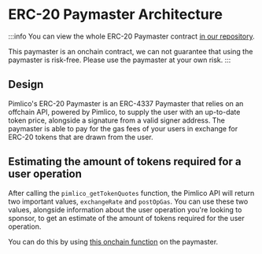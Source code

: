 # ERC-20 Paymaster Architecture

:::info
You can view the whole ERC-20 Paymaster contract [in our repository](https://github.com/pimlicolabs/singleton-paymaster/blob/master/src/SingletonPaymasterV7.sol).

This paymaster is an onchain contract, we can not guarantee that using the paymaster is risk-free. Please use the paymaster at your own risk.
:::

## Design

Pimlico's ERC-20 Paymaster is an ERC-4337 Paymaster that relies on an offchain API, powered by Pimlico, to supply the user with an up-to-date token price, alongside a signature from a valid signer address. The paymaster is able to pay for the gas fees of your users in exchange for ERC-20 tokens that are drawn from the user.

## Estimating the amount of tokens required for a user operation

After calling the `pimlico_getTokenQuotes` function, the Pimlico API will return two important values, `exchangeRate` and `postOpGas`. You can use these two values, alongside information about the user operation you're looking to sponsor, to get an estimate of the amount of tokens required for the user operation.

You can do this by using [this onchain function](https://github.com/pimlicolabs/singleton-paymaster/blob/08c85d3190db5110a37f1a8555797ec63b6984ec/src/base/BaseSingletonPaymaster.sol#L334-L341) on the paymaster.
